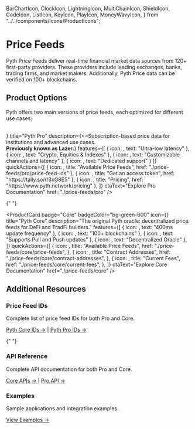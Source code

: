   BarChartIcon,
  ClockIcon,
  LightningIcon,
  MultiChainIcon,
  ShieldIcon,
  CodeIcon,
  ListIcon,
  KeyIcon,
  PlayIcon,
  MoneyWavyIcon,
} from "../../components/icons/ProductIcons";

# Price Feeds

Pyth Price Feeds deliver real-time financial market data sources from 120+ first-party providers. These providers include leading exchanges, banks, trading firms, and market makers.
Additionally, Pyth Price data can be verified on 100+ blockchains.

## Product Options

Pyth offers two main versions of price feeds, each optimized for different use cases:

<br />
<div className="grid grid-cols-1 md:grid-cols-2 lg:grid-cols-2 gap-8 mb-12">
<ProductCard
    badge="Pro"
    badgeColor="bg-blue-600"
    icon={<LightningIcon />}
    title="Pyth Pro"
    description={<>Subscription-based price data for institutions and advanced use cases. <br /><strong>Previously known as Lazer.</strong></>}
    features={[
      { icon: <LightningIcon />, text: "Ultra-low latency" },
      { icon: <BarChartIcon />, text: "Crypto, Equities & Indexes" },
      { icon: <MultiChainIcon />, text: "Customizable channels and latency" },
      { icon: <ShieldIcon />, text: "Dedicated support" }
    ]}
    quickActions={[
      { icon: <ListIcon />, title: "Available Price Feeds", href: "./price-feeds/pro/price-feed-ids" },
      { icon: <KeyIcon />, title: "Get an access token", href: "https://tally.so/r/3xG8E5" },
      { icon: <MoneyWavyIcon />, title: "Pricing", href: "https://www.pyth.network/pricing" },
    ]}
    ctaText="Explore Pro Documentation"
    href="./price-feeds/pro"
  />

{" "}

<ProductCard
  badge="Core"
  badgeColor="bg-green-600"
  icon={<BarChartIcon />}
  title="Pyth Core"
  description="The original Pyth oracle: decentralized price feeds for DeFi and TradFi builders."
  features={[
    { icon: <ClockIcon />, text: "400ms update frequency" },
    { icon: <MultiChainIcon />, text: "100+ blockchains" },
    { icon: <ShieldIcon />, text: "Supports Pull and Push updates" },
    { icon: <ShieldIcon />, text: "Decentralized Oracle" },
  ]}
  quickActions={[
    {
      icon: <ListIcon />,
      title: "Available Price Feeds",
      href: "./price-feeds/core/price-feeds",
    },
    {
      icon: <CodeIcon />,
      title: "Contract Addresses",
      href: "./price-feeds/core/contract-addresses",
    },
    {
      icon: <MoneyWavyIcon />,
      title: "Current Fees",
      href: "./price-feeds/core/current-fees",
    },
  ]}
  ctaText="Explore Core Documentation"
  href="./price-feeds/core"
/>

</div>

## Additional Resources

<div className="grid grid-cols-1 md:grid-cols-3 gap-6 mt-8">
  <div className="p-6 bg-gray-50 dark:bg-darkGray rounded-lg border border-gray-200 dark:border-gray-700">
    <h3 className="text-lg font-semibold mb-2 text-lightForeground dark:text-white">Price Feed IDs</h3>
    <p className="text-gray-700 dark:text-light mb-4">Complete list of price feed IDs for both Pro and Core.</p>
    <a href="./price-feeds/core/price-feeds" className="text-lightLinks dark:text-darkLinks hover:text-blue-800 dark:hover:text-blue-300 font-medium">Pyth Core IDs →</a>
    <span className="mx-2 text-gray-400">|</span>
    <a href="./price-feeds/pro/price-feed-ids" className="text-lightLinks dark:text-darkLinks hover:text-blue-800 dark:hover:text-blue-300 font-medium">Pyth Pro IDs →</a>
  </div>

{" "}

<div className="p-6 bg-gray-50 dark:bg-darkGray rounded-lg border border-gray-200 dark:border-gray-700">
  <h3 className="text-lg font-semibold mb-2 text-lightForeground dark:text-white">
    API Reference
  </h3>
  <p className="text-gray-700 dark:text-light mb-4">
    Complete API documentation for both Pro and Core.
  </p>
  <a
    href="./price-feeds/core/api-reference"
    className="text-lightLinks dark:text-darkLinks hover:text-blue-800 dark:hover:text-blue-300 font-medium"
  >
    Core APIs →
  </a>
  <span className="mx-2 text-gray-400">|</span>
  <a
    href="./price-feeds/pro/api-reference"
    className="text-lightLinks dark:text-darkLinks hover:text-blue-800 dark:hover:text-blue-300 font-medium"
  >
    Pro API →
  </a>
</div>

  <div className="p-6 bg-gray-50 dark:bg-darkGray rounded-lg border border-gray-200 dark:border-gray-700">
    <h3 className="text-lg font-semibold mb-2 text-lightForeground dark:text-white">Examples</h3>
    <p className="text-gray-700 dark:text-light mb-4">Sample applications and integration examples.</p>
    <a href="https://github.com/pyth-network/pyth-examples" className="text-lightLinks dark:text-darkLinks hover:text-blue-800 dark:hover:text-blue-300 font-medium">View Examples →</a>
  </div>
</div>